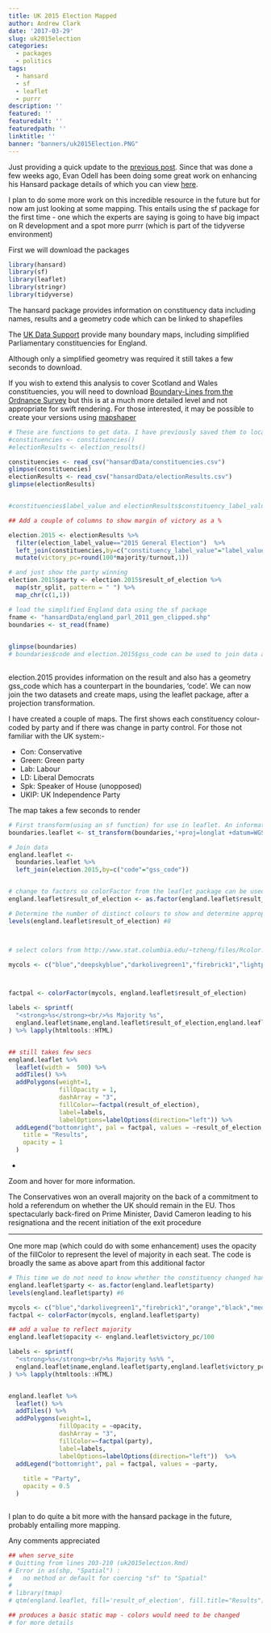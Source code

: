 ```yaml
---
title: UK 2015 Election Mapped
author: Andrew Clark
date: '2017-03-29'
slug: uk2015election
categories:
  - packages
  - politics
tags:
  - hansard
  - sf
  - leaflet
  - purrr
description: ''
featured: ''
featuredalt: ''
featuredpath: ''
linktitle: ''
banner: "banners/uk2015Election.PNG"
---
```


Just providing a quick update to the [previous post](https://www.mytinyshinys.com/post/hansard_2/). Since that was done a few weeks ago, Evan Odell has been doing some great work on enhancing his Hansard package details of which you can view [here](https://github.com/EvanOdell/hansard/blob/master/NEWS.md).

<!-- In addition he has [Members' Names Information Service API](https://github.com/EvanOdell/mnis) -->

I plan to do some more work on this incredible resource in the future but for now am just looking at some mapping. This entails using the sf package for the first time - one which the experts are saying is going to have big impact on R development and a spot more purrr (which is part of the tidyverse environment)

First we will download the packages

```r

library(hansard)
library(sf)
library(leaflet)
library(stringr)
library(tidyverse)

```


The hansard package provides information on constituency data including names, results and a geometry code which can be linked to shapefiles

The [UK Data Support](https://borders.ukdataservice.ac.uk/) provide many boundary maps, including simplified Parliamentary constituencies  for England.

Although only a simplified geometry was required it still takes a few seconds to download. 

If you wish to  extend this analysis to cover Scotland and Wales constituencies, you will need to download [Boundary-Lines from the Ordnance Survey](https://www.ordnancesurvey.co.uk/opendatadownload/products.html) but this is at a much more detailed level and not appropriate for swift rendering. For those interested, it may be possible to create your versions using [mapshaper](http://www.mapshaper.org/)

```r

# These are functions to get data. I have previously saved them to local files
#constituencies <- constituencies()
#electionResults <- election_results()

constituencies <- read_csv("hansardData/constituencies.csv")
glimpse(constituencies)
electionResults <- read_csv("hansardData/electionResults.csv")
glimpse(electionResults)


#constituencies$label_value and electionResults$constituency_label_value are equivalent

## Add a couple of columns to show margin of victory as a %

election.2015 <- electionResults %>% 
  filter(election_label_value=="2015 General Election")  %>%  
  left_join(constituencies,by=c("constituency_label_value"="label_value")) %>% 
  mutate(victory_pc=round(100*majority/turnout,1))

# and just show the party winning
election.2015$party <- election.2015$result_of_election %>% 
  map(str_split, pattern = " ") %>% 
  map_chr(c(1,1))

# load the simplified England data using the sf package
fname <- "hansardData/england_parl_2011_gen_clipped.shp" 
boundaries <- st_read(fname)
       

glimpse(boundaries)  
# boundaries$code and election.2015$gss_code can be used to join data and shapes
  

```

election.2015 provides information on the result and also has a geometry gss_code  which has a counterpart in the boundaries, 'code'. We can now join the two datasets and create maps, using the leaflet package, after a projection transformation.  



 I have created a couple of maps. The first shows each constituency colour-coded by party and if there was change in party control. For those not familiar with the UK system:-
 
* Con: Conservative
* Green: Green party
* Lab: Labour
* LD: Liberal Democrats
* Spk: Speaker of House (unopposed)
* UKIP: UK Independence Party

The map takes a few seconds to render

```r

# First transform(using an sf function) for use in leaflet. An informative error occurs otherwise
boundaries.leaflet <- st_transform(boundaries,'+proj=longlat +datum=WGS84')

# Join data
england.leaflet <- 
  boundaries.leaflet %>% 
  left_join(election.2015,by=c("code"="gss_code"))


# change to factors so colorFactor from the leaflet package can be used
england.leaflet$result_of_election <- as.factor(england.leaflet$result_of_election)

# Determine the number of distinct colours to show and determine appropriate colours
levels(england.leaflet$result_of_election) #8



# select colors from http://www.stat.columbia.edu/~tzheng/files/Rcolor.pdf

mycols <- c("blue","deepskyblue","darkolivegreen1","firebrick1","lightpink","lightgoldenrod1","black","mediumpurple")



factpal <- colorFactor(mycols, england.leaflet$result_of_election)

labels <- sprintf(
  "<strong>%s</strong><br/>%s Majority %s",
  england.leaflet$name,england.leaflet$result_of_election,england.leaflet$majority
) %>% lapply(htmltools::HTML)


## still takes few secs
england.leaflet %>% 
  leaflet(width =  500) %>% 
  addTiles() %>% 
  addPolygons(weight=1,
              fillOpacity = 1,
              dashArray = "3",
              fillColor=~factpal(result_of_election),
              label=labels,            
              labelOptions=labelOptions(direction="left")) %>%
  addLegend("bottomright", pal = factpal, values = ~result_of_election,
    title = "Results",
    opacity = 1
  )
```
* 

Zoom and hover for more information. 

The Conservatives won an overall majority on the back of a commitment to hold a referendum on whether the UK should remain in the EU. Thos spectacularly back-fired on Prime Minister, David Cameron leading to his resignationa and the recent initiation of the exit procedure

---

One more map (which could do with some enhancement) uses the opacity of the fillColor to represent the level of majority in each seat. The code is broadly the same as above apart from this additional factor


```r

# This time we do not need to know whether the constituency changed hands
england.leaflet$party <- as.factor(england.leaflet$party)
levels(england.leaflet$party) #6

mycols <- c("blue","darkolivegreen1","firebrick1","orange","black","mediumpurple")
factpal <- colorFactor(mycols, england.leaflet$party)

## add a value to reflect majority
england.leaflet$opacity <- england.leaflet$victory_pc/100

labels <- sprintf(
  "<strong>%s</strong><br/>%s Majority %s%% ",
  england.leaflet$name,england.leaflet$party,england.leaflet$victory_pc
) %>% lapply(htmltools::HTML)


england.leaflet %>% 
  leaflet() %>% 
  addTiles() %>% 
  addPolygons(weight=1,
              fillOpacity = ~opacity,
              dashArray = "3",
              fillColor=~factpal(party),
              label=labels,
              labelOptions=labelOptions(direction="left"))  %>%
  addLegend("bottomright", pal = factpal, values = ~party,
           
    title = "Party",
    opacity = 0.5
  )



```


I plan to do quite a bit more with the hansard package in the future, probably entailing more mapping.    

Any comments appreciated


```r

## when serve_site
# Quitting from lines 203-210 (uk2015election.Rmd) 
# Error in as(shp, "Spatial") : 
#   no method or default for coercing "sf" to "Spatial"
# 
# library(tmap)
# qtm(england.leaflet, fill='result_of_election', fill.title="Results")

## produces a basic static map - colors would need to be changed
# for more details

```


